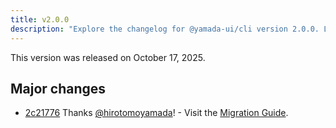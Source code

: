 ```yaml
---
title: v2.0.0
description: "Explore the changelog for @yamada-ui/cli version 2.0.0. Learn about the features, bug fixes, and improvements."
---
```


This version was released on October 17, 2025.

## Major changes

- [2c21776](https://github.com/yamada-ui/yamada-ui/commit/2c217768cd7b50f447831bd8e778fe74675b1598) Thanks [@hirotomoyamada](https://github.com/hirotomoyamada)! - Visit the [Migration Guide](https://yamada-ui.com/docs/get-started/migration).
